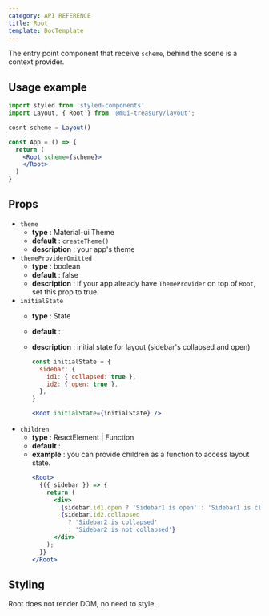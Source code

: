 ```yaml
---
category: API REFERENCE
title: Root
template: DocTemplate
---
```


The entry point component that receive `scheme`, behind the scene is a context provider.

## Usage example

```jsx
import styled from 'styled-components'
import Layout, { Root } from '@mui-treasury/layout';

cosnt scheme = Layout()

const App = () => {
  return (
    <Root scheme={scheme}>
    </Root>
  )
}
```

## Props

- `theme`
  - **type** : Material-ui Theme
  - **default** : `createTheme()`
  - **description** : your app's theme
- `themeProviderOmitted`
  - **type** : boolean
  - **default** : false
  - **description** : if your app already have `ThemeProvider` on top of `Root`, set this prop to true.
- `initialState`
  - **type** : State
  - **default** :
  - **description** : initial state for layout (sidebar's collapsed and open)

    ```jsx
    const initialState = {
      sidebar: {
        id1: { collapsed: true },
        id2: { open: true },
      },
    }

    <Root initialState={initialState} />
    ```
- `children`
  - **type** : ReactElement | Function
  - **default** :
  - **example** : you can provide children as a function to access layout state.
    ```jsx
    <Root>
      {({ sidebar }) => {
        return (
          <div>
            {sidebar.id1.open ? 'Sidebar1 is open' : 'Sidebar1 is closed'}
            {sidebar.id2.collapsed
              ? 'Sidebar2 is collapsed'
              : 'Sidebar2 is not collapsed'}
          </div>
        );
      }}
    </Root>
    ```

## Styling

Root does not render DOM, no need to style.
